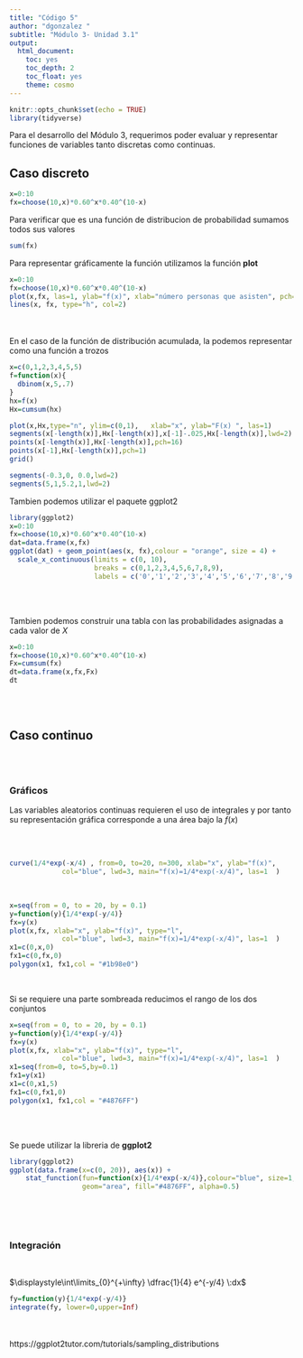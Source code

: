 ```yaml
---
title: "Código 5"
author: "dgonzalez "
subtitle: "Módulo 3- Unidad 3.1" 
output:
  html_document:
    toc: yes
    toc_depth: 2
    toc_float: yes
    theme: cosmo
---
```


```r
knitr::opts_chunk$set(echo = TRUE)
library(tidyverse)


```


Para el desarrollo del Módulo 3, requerimos poder evaluar y representar funciones de variables tanto discretas como continuas. 


## **Caso discreto**

```r
x=0:10
fx=choose(10,x)*0.60^x*0.40^(10-x)  
```

Para verificar que es una función de distribucion de probabilidad sumamos todos sus valores

```r
sum(fx)
```

Para representar gráficamente la función utilizamos la función **plot**


```r
x=0:10
fx=choose(10,x)*0.60^x*0.40^(10-x)  
plot(x,fx, las=1, ylab="f(x)", xlab="número personas que asisten", pch=19)
lines(x, fx, type="h", col=2)
```

<br/><br/>
En el caso de la función de distribución acumulada, la podemos representar como una función a trozos

```r
x=c(0,1,2,3,4,5,5)
f=function(x){
  dbinom(x,5,.7)
}
hx=f(x)
Hx=cumsum(hx)

plot(x,Hx,type="n", ylim=c(0,1),   xlab="x", ylab="F(x) ", las=1) 
segments(x[-length(x)],Hx[-length(x)],x[-1]-.025,Hx[-length(x)],lwd=2) 
points(x[-length(x)],Hx[-length(x)],pch=16) 
points(x[-1],Hx[-length(x)],pch=1) 
grid()

segments(-0.3,0, 0.0,lwd=2)
segments(5,1,5.2,1,lwd=2)
```




Tambien podemos utilizar el paquete ggplot2
<br/>
```r
library(ggplot2)
x=0:10
fx=choose(10,x)*0.60^x*0.40^(10-x)  
dat=data.frame(x,fx)
ggplot(dat) + geom_point(aes(x, fx),colour = "orange", size = 4) +
  scale_x_continuous(limits = c(0, 10),
                     breaks = c(0,1,2,3,4,5,6,7,8,9), 
                     labels = c('0','1','2','3','4','5','6','7','8','9'))
```

<br/><br/>

Tambien podemos construir una tabla con las probabilidades asignadas a cada valor de $X$
<br/>
```r
x=0:10
fx=choose(10,x)*0.60^x*0.40^(10-x)  
Fx=cumsum(fx)
dt=data.frame(x,fx,Fx)
dt
```

<br/><br/>

## **Caso continuo**

<br/><br/>

### **Gráficos**

Las variables aleatorios continuas requieren el uso de integrales y por tanto su representación gráfica corresponde a una área bajo la $f(x)$ 

<br/><br/>

```r
curve(1/4*exp(-x/4) , from=0, to=20, n=300, xlab="x", ylab="f(x)", 
             col="blue", lwd=3, main="f(x)=1/4*exp(-x/4)", las=1  )
```

<br/>

```r
x=seq(from = 0, to = 20, by = 0.1)
y=function(y){1/4*exp(-y/4)}
fx=y(x)
plot(x,fx, xlab="x", ylab="f(x)", type="l",
             col="blue", lwd=3, main="f(x)=1/4*exp(-x/4)", las=1  )
x1=c(0,x,0)
fx1=c(0,fx,0)
polygon(x1, fx1,col = "#1b98e0") 

```

<br/>

Si se requiere una parte sombreada reducimos el rango de los dos conjuntos

```r
x=seq(from = 0, to = 20, by = 0.1)
y=function(y){1/4*exp(-y/4)}
fx=y(x)
plot(x,fx, xlab="x", ylab="f(x)", type="l",
             col="blue", lwd=3, main="f(x)=1/4*exp(-x/4)", las=1  )
x1=seq(from=0, to=5,by=0.1)
fx1=y(x1)
x1=c(0,x1,5)
fx1=c(0,fx1,0)
polygon(x1, fx1,col = "#4876FF") 
```

<br/><br/>

Se puede utilizar la libreria de **ggplot2**

```r
library(ggplot2)
ggplot(data.frame(x=c(0, 20)), aes(x)) + 
    stat_function(fun=function(x){1/4*exp(-x/4)},colour="blue", size=1,
                  geom="area", fill="#4876FF", alpha=0.5) 
    
```

<br/><br/>

### **Integración**

<br/>

$\displaystyle\int\limits_{0}^{+\infty} \dfrac{1}{4} e^{-y/4} \:dx$

```r
fy=function(y){1/4*exp(-y/4)}
integrate(fy, lower=0,upper=Inf)
```


<br/><br/>
https://ggplot2tutor.com/tutorials/sampling_distributions

